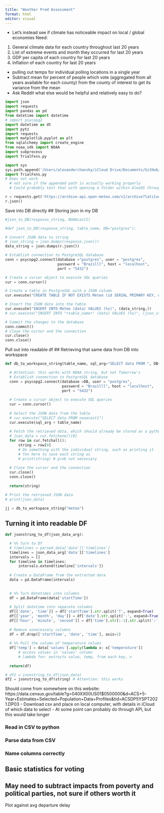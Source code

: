 ```yaml
---
title: "Weather Pred Assessment"
format: html
editor: visual
---
```


-   Let's instead see if climate has noticeable impact on local / global economies Need:

1.  General climate data for each country throughout last 20 years
2.  List of extreme events and month they occurred for last 20 years
3.  GDP per capita of each country for last 20 years
4.  Inflation of each country for last 20 years

-   pulling out temps for individual polling locations in a single year
-   Subtract mean for percent of people which vote (aggregated from all years available for each county) from the county of interest to get its variance from the mean
-   Ask Reddit what else would be helpful and relatively easy to do?

```python
import json
import requests
import pandas as pd
from datetime import datetime
# import psycopg2
import datetime as dt
import pytz
import requests
import matplotlib.pyplot as plt
from sqlalchemy import create_engine
from noaa_sdk import NOAA
import subprocess
import TrialFxns.py
```

```python
import sys
sys.path.append('/Users/alexanderchansky/iCloud Drive/Documents/GitHub/AlexDS/TrialFunctions.py')
import TrialFxns.py
# Does not work
  # not sure if the appended path is actually working properly
  # Could probably test that with opening a folder within AlexDS through the console
```

```python
r = requests.get('https://archive-api.open-meteo.com/v1/archive?latitude=42.3656&longitude=-71.0098&start_date=2022-01-01&end_date=2022-01-02&hourly=temperature_2m')
r.json()
```

Save into DB directly \## Storing json in my DB

```python
#json_to_DB(response_string, NOAAcast1)

#def json_to_DB(response_string, table_name, DB="postgres"):

# Convert JSON data to string
# json_string = json.dumps(response.json())
data_string = json.dumps(r.json())

# Establish connection to PostgreSQL database
conn = psycopg2.connect(database ="postgres", user = "postgres",
                        password = "Brazilll", host = "localhost", 
                        port = "5432")

# Create a cursor object to execute SQL queries
cur = conn.cursor()

# Create a table in PostgreSQL with a JSON column
cur.execute("CREATE TABLE IF NOT EXISTS Meteo (id SERIAL PRIMARY KEY, data JSONB)")

# Insert the JSON data into the table
cur.execute("INSERT INTO Meteo (data) VALUES (%s)", (data_string,))
# cur.execute("INSERT INTO "+table_name+" (data) VALUES (%s)", (json_string,))

# Commit the changes to the database
conn.commit()
# Close the cursor and the connection
cur.close()
conn.close()
```

Pull out into readable df \## Retrieving that same data from DB into workspace

```python
def db_to_workspace_string(table_name, sql_arg="SELECT data FROM ", DB="postgres"):

  # Attention: this works with NOAA string, but not Tomorrow's
  # Establish connection to PostgreSQL database
  conn = psycopg2.connect(database =DB, user = "postgres",
                          password = "Brazilll", host = "localhost", 
                          port = "5432")
  
  # Create a cursor object to execute SQL queries
  cur = conn.cursor()
  
  # Select the JSON data from the table
  # cur.execute("SELECT data FROM noaacast1")
  cur.execute(sql_arg + table_name)
  
  # Fetch the retrieved data, which should already be stored as a python object
  # json_data = cur.fetchone()[0]
  for row in cur.fetchall():
      string = row[0]
      # Do something with the individual string, such as printing it
      # fxn here to save each string as 
      # print(string) # prob not necessary
  
  # Close the cursor and the connection
  cur.close()
  conn.close()
  
  return(string)

# Print the retrieved JSON data
# print(json_data)

jj = db_to_workspace_string("meteo")
```

## Turning it into readable DF

```python

def jsonstring_to_df(json_data_arg):

  # %% turn to Df
  # timelines = parsed_data['data']['timelines']
  timelines = json_data_arg['data']['timelines']
  intervals = []
  for timeline in timelines:
      intervals.extend(timeline['intervals'])
  
  # Create a DataFrame from the extracted data
  data = pd.DataFrame(intervals)
  
  
  # %% Turn Datetimes into columns
  df = pd.DataFrame(data['startTime'])
  
  # Split datetime into separate columns
  df[['date', 'time']] = df['startTime'].str.split('T', expand=True)
  df[['year', 'month', 'day']] = df['date'].str.split('-', expand=True)
  df[['hour', 'minute', 'second']] = df['time'].str[:-1].str.split(':', expand=True)
  
  # Remove unnecessary columns
  df = df.drop(['startTime', 'date', 'time'], axis=1)
  
  # %% Pull the column of temperature values
  df['temp'] = data['values'].apply(lambda x: x['temperature'])
      # access values in 'values' column
      # lambda fxn: extracts value, temp, from each key, x
      
  return(df)

# df2 = jsonstring_to_df(json_data)
df2 = jsonstring_to_df(string) # Attention: this works
```

Should come from somewhere on this website: https://data.census.gov/table?g=040XX00US01\$0500000&d=ACS+5-Year+Estimates+Selected+Population+Data+Profiles&tid=ACSDP5YSPT2021.DP03 - Download csv and place on local computer, with details in iCloud of which data to select - At some point can probably do through API, but this would take longer

### Read in CSV to python

### Parse data from CSV

### Name columns correctly

## Basic statistics for voting

## May need to subtract impacts from poverty and political parties, not sure if others worth it

Plot against avg departure delay

